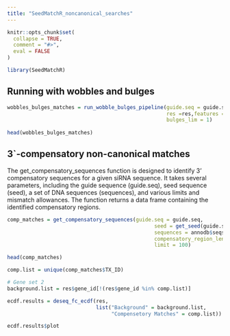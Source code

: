 ```yaml
---
title: "SeedMatchR_noncanonical_searches"
---
```


```r
knitr::opts_chunk$set(
  collapse = TRUE,
  comment = "#>", 
  eval = FALSE
)
```

```r
library(SeedMatchR)
```

## Running with wobbles and bulges

```r
wobbles_bulges_matches = run_wobble_bulges_pipeline(guide.seq = guide.seq,
                                                    res =res,features = annodb$seqs,
                                                    bulges_lim = 1)
  
head(wobbles_bulges_matches)
```


## 3`-compensatory non-canonical matches

The get_compensatory_sequences function is designed to identify 3' compensatory sequences for a given siRNA sequence. It takes several parameters, including the guide sequence (guide.seq), seed sequence (seed), a set of DNA sequences (sequences), and various limits and mismatch allowances. The function returns a data frame containing the identified compensatory regions.

```r

comp_matches = get_compensatory_sequences(guide.seq = guide.seq,
                                                seed = get_seed(guide.seq, 'mer7m8')$Target.Seq,
                                                sequences = annodb$seqs,
                                                compensatory_region_length_min = 6,
                                                limit = 100)

head(comp_matches)
```

```r
comp.list = unique(comp_matches$TX_ID)

# Gene set 2
background.list = res$gene_id[!(res$gene_id %in% comp.list)]

ecdf.results = deseq_fc_ecdf(res, 
                             list("Background" = background.list, 
                                  "Compensetory Matches" = comp.list))

ecdf.results$plot
```
